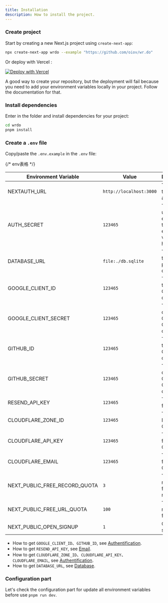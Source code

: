 ```yaml
---
title: Installation
description: How to install the project.
---
```


<Steps>

### Create project

Start by creating a new Next.js project using `create-next-app`:

```bash
npx create-next-app wrdo --example "https://github.com/oiov/wr.do"
```

Or deploy with Vercel :

[![Deploy with Vercel](https://vercel.com/button)](https://vercel.com/new/clone?repository-url=https%3A%2F%2Fgithub.com%2Foiov%2Fwr.do)

<Callout type="warning" twClass="mt-4">
  A good way to create your repository, but the deployment will fail because you
  need to add your environment variables locally in your project. Follow the
  documentation for that.
</Callout>

### Install dependencies

Enter in the folder and install dependencies for your project:

```bash
cd wrdo
pnpm install
```

### Create a `.env` file

Copy/paste the `.env.example` in the `.env` file:

{/* env表格 */}

| Environment Variable | Value | Description |
|----------------------|-------|-------------|
| NEXTAUTH_URL | `http://localhost:3000` | The URL of the Next.js application. |
| AUTH_SECRET | `123465` | The secret used to encrypt tokens and email verification hashes. |
| DATABASE_URL | `file:./db.sqlite` | The path to the postgres database. |
| GOOGLE_CLIENT_ID | `123465` | The ID of the Google OAuth client. |
| GOOGLE_CLIENT_SECRET | `123465` | The secret of the Google OAuth client. |
| GITHUB_ID | `123465` | The ID of the GitHub OAuth client. |
| GITHUB_SECRET | `123465` | The secret of the GitHub OAuth client. |
| RESEND_API_KEY | `123465` | The API key for Resend. |
| CLOUDFLARE_ZONE_ID | `123465` | The zone ID for Cloudflare. |
| CLOUDFLARE_API_KEY | `123465` | The API key for Cloudflare. |
| CLOUDFLARE_EMAIL | `123465` | The email for Cloudflare. |
| NEXT_PUBLIC_FREE_RECORD_QUOTA | `3` | The number of free records. |
| NEXT_PUBLIC_FREE_URL_QUOTA | `100` | The number of free URLs. |
| NEXT_PUBLIC_OPEN_SIGNUP | `1` | Open signup. |

- How to get `GOOGLE_CLIENT_ID`、`GITHUB_ID`, see [Authentification](/docs/developer/authentification).
- How to get `RESEND_API_KEY`, see [Email](/docs/developer/email).
- How to get `CLOUDFLARE_ZONE_ID`、`CLOUDFLARE_API_KEY`、`CLOUDFLARE_EMAIL`, see [Authentification](/docs/developer/authentification).
- How to get `DATABASE_URL`, see [Database](/docs/developer/database).

### Configuration part

Let's check the configuration part for update all environment variables before use `pnpm run dev`.

</Steps>
